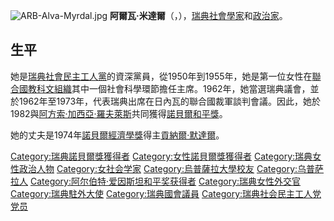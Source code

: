 [[File:ARB-Alva-Myrdal.jpg|thumb]]
'''阿爾瓦·米達爾'''（{{lang-sv|'''Alva Myrdal'''}}，{{bd|1902年|1月31日|1986年|2月1日|}}）{{nobel icon}}，[[瑞典|瑞典]][[社會學家|社會學家]]和[[政治家|政治家]]。

== 生平 ==
她是[[瑞典社會民主工人黨|瑞典社會民主工人黨]]的資深黨員，從1950年到1955年，她是第一位女性在[[聯合國教科文組織|聯合國教科文組織]]其中一個社會科學環節擔任主席。1962年，她當選瑞典議會，並於1962年至1973年，代表瑞典出席在日內瓦的聯合國裁軍談判會議。因此，她於1982與[[阿方索·加西亞·羅夫萊斯|阿方索·加西亞·羅夫萊斯]]共同獲得[[諾貝爾和平獎|諾貝爾和平獎]]。

她的丈夫是1974年[[諾貝爾經濟學獎|諾貝爾經濟學獎]]得主[[貢納爾·默達爾|貢納爾·默達爾]]。

{{諾貝爾和平獎獲得者 (1976年－2000年)}}
{{阿尔伯特·爱因斯坦和平奖获得者}}

{{Authority control}}
{{DEFAULTSORT:Myrdal, Alva}}
[[Category:瑞典諾貝爾獎獲得者|Category:瑞典諾貝爾獎獲得者]]
[[Category:女性諾貝爾獎獲得者|Category:女性諾貝爾獎獲得者]]
[[Category:瑞典女性政治人物|Category:瑞典女性政治人物]]
[[Category:女社会学家|Category:女社会学家]]
[[Category:烏普薩拉大學校友|Category:烏普薩拉大學校友]]
[[Category:乌普萨拉人|Category:乌普萨拉人]]
[[Category:阿尔伯特·爱因斯坦和平奖获得者|Category:阿尔伯特·爱因斯坦和平奖获得者]]
[[Category:瑞典女性外交官|Category:瑞典女性外交官]]
[[Category:瑞典駐外大使|Category:瑞典駐外大使]]
[[Category:瑞典國會議員|Category:瑞典國會議員]]
[[Category:瑞典社会民主工人党党员|Category:瑞典社会民主工人党党员]]